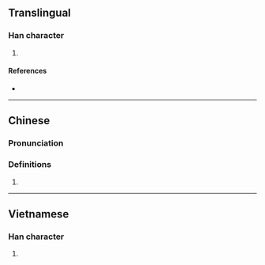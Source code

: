 {{character info/new}}
==Translingual==

===Han character===
{{Han char|rn=64|rad=手|as=11|sn=14|four=|canj=QVMI|ids=⿰扌將}}

# {{defn|Han|sort=手11}}

====References====
* {{Han ref|kx=0451.010|dkj=12615|dj=0801.130|hdz=31950.120|uh=646A|ud=25706}}

----

==Chinese==
{{zh-forms}}

===Pronunciation===
{{zh-pron
|m=jiāng,qiàng
}}

===Definitions===
{{zh-hanzi}}

# {{rfdef|lang=zh}}

----

==Vietnamese==

===Han character===
{{vi-readings|rs=手11|hanviet=rướn}}

# {{defn|lang=vi|sort=手11}}